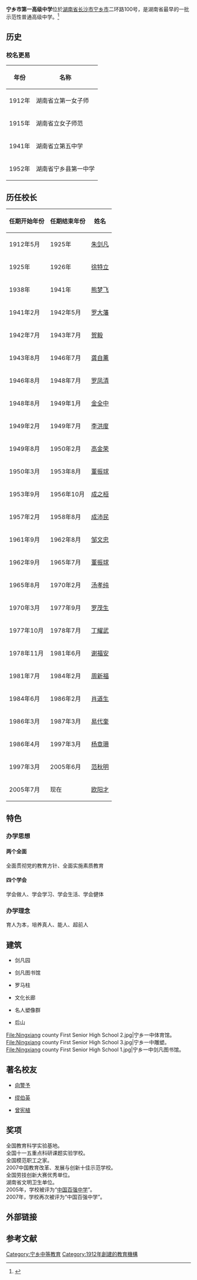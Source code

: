 {{POV|time=2012-01-23T12:33:36+00:00}}
{{refimprove|time=2012-01-23T12:33:36+00:00}}
{{coord|28.280649|N|112.559223|E|format=dms|region:CN_type:edu|display=title}}
{{高中
 | 名称          = 宁乡市第一高级中学
 | 外文名称      = The First High School of Ningxiang，Hunan 
 | 校训          = 诚、信、勤、朴<ref name="web1 " />
 | 理念          = 育人为本，培养真人、能人、超前人
 | 建校          = 1912年 
 | 校庆日        = 9月29日
 | 类型          = [[公立学校|公立学校]]
 | 共学或别学    = 男女共学
 | 课程          = 文理课程
 | 单位制或学年制= 学年制
 | 学科          = 综合科
 | 学期          = 2学期
 | 年级          = 高一（十年级）、高二（十一年级）、高三（十二年级）<ref name="web1 " />
 | 创立者        = [[朱剑凡|朱剑凡]]
 | 校长          = 欧阳才
 | 副校长        = 刘科中
 | 教师          = 258人<ref name="web1 " />
 | 职工          = 100人<ref name="web1 " />
 | 学生          = 4000人<ref name="web1 " />
 | 面积          = 占地13万平方米<ref name="web1 " />
 | 旧校名        = 湖南省立第一女子师范学校 <br />湖南省立女子师范<br />湖南省立第五中学<br />湖南省宁乡县第一中学
 | 校色          = 中国红
 | 校辦刊物       = 击流
 | 隶属          = [[湖南省教育厅|湖南省教育厅]]
 | 学区          = 长沙市
 | 地址          = [[湖南省|湖南省]][[长沙市|长沙市]][[宁乡市|宁乡市]]二环路100号
 | 邮编          = 410600
 | 网站          ={{URL|http://www.hnnxyz.com.cn}}  
}} 
'''宁乡市第一高级中学'''位於[[湖南省|湖南省]][[长沙市|长沙市]][[宁乡市|宁乡市]]二环路100号，是湖南省最早的一批示范性普通高级中学。<ref name="web1 ">{{cite web|url=http://www.hnnxyz.com.cn/art/artdetail.aspx?news_pkid=N100142|title=《宁乡一中简介》|accessdate=2009-01-11|work=|publisher=宁乡一中官方网|language=zh-hans|archive-date=2015-09-24|archive-url=https://web.archive.org/web/20150924030809/http://www.hnnxyz.com.cn/art/artdetail.aspx?news_pkid=N100142|dead-url=yes}}</ref>

== 历史 ==
=== 校名更易 ===
{| class="wikitable sortable"
|-
! 年份 !! 名称
|-
| 1912年 || 湖南省立第一女子师
|-
| 1915年 || 湖南省立女子师范
|-
| 1941年 || 湖南省立第五中学
|-
| 1952年 || 湖南省宁乡县第一中学
|}

== 历任校长 ==
{| class="wikitable sortable"
|-
! 任期开始年份 !! 任期结束年份 !! 姓名
|-
| 1912年5月 || 1925年 || [[朱剑凡|朱剑凡]]
|-
| 1925年 || 1926年 || [[徐特立|徐特立]]
|-
| 1938年 || 1941年 || [[熊梦飞|熊梦飞]]
|-
| 1941年2月 || 1942年5月 || [[罗大藩|罗大藩]]
|-
| 1942年7月 || 1943年7月 || [[贺毅|贺毅]]
|-
| 1943年8月 || 1946年7月 || [[龚自薰|龚自薰]]
|-
| 1946年8月 || 1948年7月 || [[罗凤清|罗凤清]]
|-
| 1948年8月 || 1949年1月 || [[金全中|金全中]]
|-
| 1949年2月 || 1949年7月 || [[李洪度|李洪度]]
|-
| 1949年8月 || 1950年2月 || [[高金荣|高金荣]]
|-
| 1950年3月 || 1953年8月 || [[董振球|董振球]]
|-
| 1953年9月 || 1956年10月 || [[成之桓|成之桓]]
|-
| 1957年2月 || 1958年8月 || [[成沛民|成沛民]]
|-
| 1961年9月 || 1962年8月 || [[邹文忠|邹文忠]]
|-
| 1962年9月 || 1965年7月 || [[董振球|董振球]]
|-
| 1965年8月 || 1970年2月 || [[汤孝纯|汤孝纯]]
|-
| 1970年3月 || 1977年9月 || [[罗茂生|罗茂生]]
|-
| 1977年10月 || 1978年7月 || [[丁耀武|丁耀武]]
|-
| 1978年11月 || 1981年6月 || [[谢福安|谢福安]]
|-
| 1981年7月 || 1984年2月 || [[周新福|周新福]]
|-
| 1984年6月 || 1986年2月 || [[肖道生|肖道生]]
|-
| 1986年3月 || 1987年3月 || [[易代奎|易代奎]]
|-
| 1986年4月 ||1997年3月 || [[杨章珊|杨章珊]]
|-
| 1997年3月 || 2005年6月 || [[范秋明|范秋明]]
|-
| 2005年7月 || 现在 || [[欧阳才|欧阳才]]
|}

== 特色 ==
=== 办学思想 ===
==== 两个全面 ====
全面贯彻党的教育方针、全面实施素质教育

==== 四个学会 ====
学会做人、学会学习、学会生活、学会健体

=== 办学理念 ===
育人为本，培养真人、能人、超前人

== 建筑 ==
*剑凡园

*剑凡图书馆

*罗马柱

*文化长廊

*名人塑像群

*后山
<gallery>
File:Ningxiang county First Senior High School 2.jpg|宁乡一中体育馆。
File:Ningxiang county First Senior High School 3.jpg|宁乡一中雕塑。
File:Ningxiang county First Senior High School 1.jpg|宁乡一中剑凡图书馆。
</gallery>

== 著名校友 ==
*[[向警予|向警予]]

*[[缪伯英|缪伯英]]

*[[曾宪植|曾宪植]]

== 奖项 ==
全国教育科学实验基地。<br />

全国十一五重点科研课题实验学校。<br />

全国模范职工之家。<br />

2007中国教育改革、发展与创新十佳示范学校。<br />

全国劳技创新大赛优秀单位。<br />

湖南省文明卫生单位。<br />

2005年，学校被评为“[[中国百强中学|中国百强中学]]”。<br />

2007年，学校再次被评为“中国百强中学”。

== 外部链接 ==
{{湖南省示范性普通高级中学}}
{{宁乡县学校名单}}

==参考文献==
<div class="references-small">
<references></references>
</div>

{{DEFAULTSORT:Ning宁乡市}}
[[Category:宁乡中等教育|Category:宁乡中等教育]]
[[Category:1912年創建的教育機構|Category:1912年創建的教育機構]]